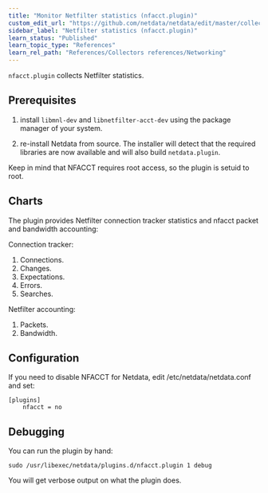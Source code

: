 ```yaml
---
title: "Monitor Netfilter statistics (nfacct.plugin)"
custom_edit_url: "https://github.com/netdata/netdata/edit/master/collectors/nfacct.plugin/README.md"
sidebar_label: "Netfilter statistics (nfacct.plugin)"
learn_status: "Published"
learn_topic_type: "References"
learn_rel_path: "References/Collectors references/Networking"
---
```



`nfacct.plugin` collects Netfilter statistics.

## Prerequisites

1.  install `libmnl-dev` and `libnetfilter-acct-dev` using the package manager of your system.

2.  re-install Netdata from source. The installer will detect that the required libraries are now available and will also build `netdata.plugin`.

Keep in mind that NFACCT requires root access, so the plugin is setuid to root.

## Charts

The plugin provides Netfilter connection tracker statistics and nfacct packet and bandwidth accounting:

Connection tracker:

1.  Connections.
2.  Changes.
3.  Expectations.
4.  Errors.
5.  Searches.

Netfilter accounting:

1.  Packets.
2.  Bandwidth.

## Configuration

If you need to disable NFACCT for Netdata, edit /etc/netdata/netdata.conf and set:

```
[plugins]
    nfacct = no
```

## Debugging

You can run the plugin by hand:

```
sudo /usr/libexec/netdata/plugins.d/nfacct.plugin 1 debug
```

You will get verbose output on what the plugin does.


